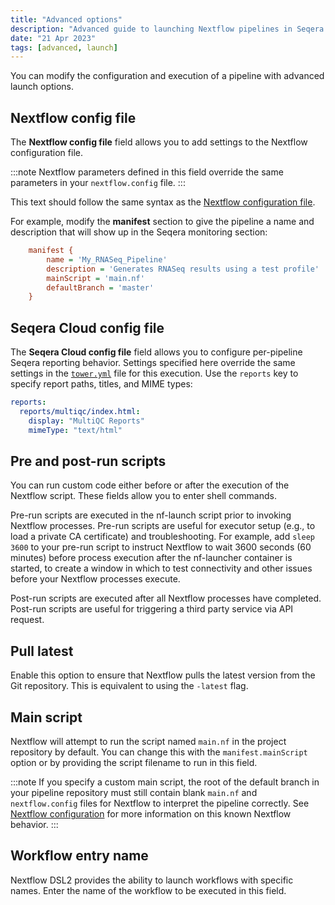 ```yaml
---
title: "Advanced options"
description: "Advanced guide to launching Nextflow pipelines in Seqera Platform"
date: "21 Apr 2023"
tags: [advanced, launch]
---
```


You can modify the configuration and execution of a pipeline with advanced launch options.

## Nextflow config file

The **Nextflow config file** field allows you to add settings to the Nextflow configuration file.

:::note
Nextflow parameters defined in this field override the same parameters in your `nextflow.config` file.
:::

This text should follow the same syntax as the [Nextflow configuration file](https://www.nextflow.io/docs/latest/config.html#config-syntax).

For example, modify the **manifest** section to give the pipeline a name and description that will show up in the Seqera monitoring section:

```ini
    manifest {
        name = 'My_RNASeq_Pipeline'
        description = 'Generates RNASeq results using a test profile'
        mainScript = 'main.nf'
        defaultBranch = 'master'
    }
```

## Seqera Cloud config file

The **Seqera Cloud config file** field allows you to configure per-pipeline Seqera reporting behavior. Settings specified here override the same settings in the [`tower.yml`](../enterprise/configuration/overview.mdx) file for this execution. Use the `reports` key to specify report paths, titles, and MIME types:

```yml
reports:
  reports/multiqc/index.html:
    display: "MultiQC Reports"
    mimeType: "text/html"
```

## Pre and post-run scripts

You can run custom code either before or after the execution of the Nextflow script. These fields allow you to enter shell commands.

Pre-run scripts are executed in the nf-launch script prior to invoking Nextflow processes. Pre-run scripts are useful for executor setup (e.g., to load a private CA certificate) and troubleshooting. For example, add `sleep 3600` to your pre-run script to instruct Nextflow to wait 3600 seconds (60 minutes) before process execution after the nf-launcher container is started, to create a window in which to test connectivity and other issues before your Nextflow processes execute.

Post-run scripts are executed after all Nextflow processes have completed. Post-run scripts are useful for triggering a third party service via API request.

## Pull latest

Enable this option to ensure that Nextflow pulls the latest version from the Git repository. This is equivalent to using the `-latest` flag.

## Main script

Nextflow will attempt to run the script named `main.nf` in the project repository by default. You can change this with the `manifest.mainScript` option or by providing the script filename to run in this field.

:::note
If you specify a custom main script, the root of the default branch in your pipeline repository must still contain blank `main.nf` and `nextflow.config` files for Nextflow to interpret the pipeline correctly. See [Nextflow configuration](../faqs.mdx#nextflow-configuration) for more information on this known Nextflow behavior.
:::

## Workflow entry name

Nextflow DSL2 provides the ability to launch workflows with specific names. Enter the name of the workflow to be executed in this field.
